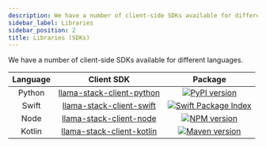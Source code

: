 ```yaml
---
description: We have a number of client-side SDKs available for different languages.
sidebar_label: Libraries
sidebar_position: 2
title: Libraries (SDKs)
---
```


We have a number of client-side SDKs available for different languages.

|  **Language** |  **Client SDK** | **Package** |
| :----: | :----: | :----: |
| Python |  [llama-stack-client-python](https://github.com/meta-llama/llama-stack-client-python) | [![PyPI version](https://img.shields.io/pypi/v/llama_stack_client.svg)](https://pypi.org/project/llama_stack_client/)
| Swift  | [llama-stack-client-swift](https://github.com/meta-llama/llama-stack-client-swift/tree/latest-release) | [![Swift Package Index](https://img.shields.io/endpoint?url=https%3A%2F%2Fswiftpackageindex.com%2Fapi%2Fpackages%2Fmeta-llama%2Fllama-stack-client-swift%2Fbadge%3Ftype%3Dswift-versions)](https://swiftpackageindex.com/meta-llama/llama-stack-client-swift)
| Node   | [llama-stack-client-node](https://github.com/meta-llama/llama-stack-client-node) | [![NPM version](https://img.shields.io/npm/v/llama-stack-client.svg)](https://npmjs.org/package/llama-stack-client)
| Kotlin | [llama-stack-client-kotlin](https://github.com/meta-llama/llama-stack-client-kotlin/tree/latest-release) | [![Maven version](https://img.shields.io/maven-central/v/com.llama.llamastack/llama-stack-client-kotlin)](https://central.sonatype.com/artifact/com.llama.llamastack/llama-stack-client-kotlin)

